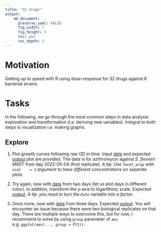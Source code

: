 ```yaml
---
title: "32 drugs"
output: 
    md_document:
      preserve_yaml: FALSE
      fig_width: 7
      fig_height: 5
      toc: yes
      toc_depth: 2
---
```


# Motivation

Getting up to speed with R using dose-response for 32 drugs against 6
bacterial strains.


# Tasks

In the following, we go through the most common steps in data analysis:
exploration and transformation (i.e. deriving new variables). Integral to both
steps is visualization i.e. making graphs.

## Explore

1. Plot growth curves following raw OD in time. Input
   [data](doc/tasks/01_dat.csv) and expected [output](doc/tasks/01_out.pdf)
   plot are provided. The data is for azithromycin against _S. flexneri_ M90T
   from day 2022-05-04 (first replicate). _A tip: Use `facet_wrap` with `ncol
   = 1` argument to have different concentrations on separate plots._

2. Try again, now with [data](doc/tasks/02_dat.csv) from two days (let us plot
   days in different color). In addition, transform the y-axis to logarithmic
   scale. Expected [output](doc/tasks/02_out.pdf). _A tip: you need to turn
   the `Date` variable into a factor._

3. Once more, now with [data](doc/tasks/03_dat.csv) from three days. Expected
   [output](doc/tasks/03_out.pdf). You will encounter an issue because there
   were two biological replicates on that day. There are multiple ways to
   overcome this, but for now, I recommend to solve by using `group` parameter 
   of `aes` e.g. `ggplot(aes(..., group = Plt))`.
